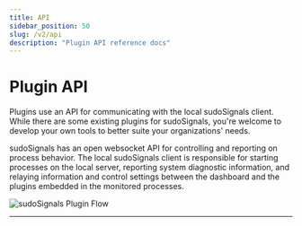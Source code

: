```yaml
---
title: API
sidebar_position: 50
slug: /v2/api
description: "Plugin API reference docs"
---
```



# Plugin API

Plugins use an API for communicating with the local sudoSignals client. While there are some existing plugins for sudoSignals, you're welcome to develop your own tools to better suite your organizations' needs.

sudoSignals has an open websocket API for controlling and reporting on process behavior. The local sudoSignals client is responsible for starting processes on the local server, reporting system diagnostic information, and relaying information and control settings between the dashboard and the plugins embedded in the monitored processes.  

![sudoSignals Plugin Flow](/img/plugin-api/signals-plugin-api-001.png)

---
<DocCardList />

<!-- links -->
